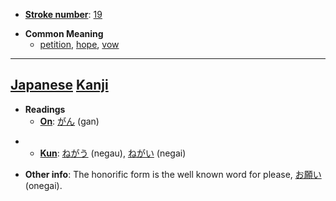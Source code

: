 * '''[[Wiktionary:Chinese total strokes index|Stroke number]]''': [[Wiktionary:Chinese total strokes index 19|19]]

* '''Common Meaning'''
** [[petition]], [[hope]], [[vow]]

----

== [[Japanese]] [[Kanji]] ==

* '''Readings'''
** '''[[On]]''': [[がん]] (gan)

** '''[[Kun]]''': [[ねがう]] (negau), [[ねがい]] (negai)

* '''Other info''': The honorific form is the well known word for please, [[お願い]] (onegai).